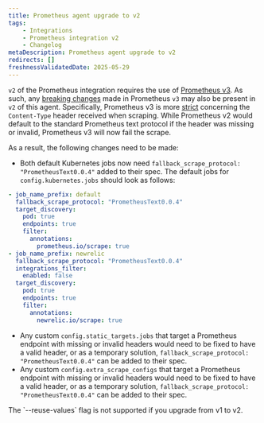 ```yaml
---
title: Prometheus agent upgrade to v2
tags:
    - Integrations
    - Prometheus integration v2
    - Changelog
metaDescription: Prometheus agent upgrade to v2
redirects: []
freshnessValidatedDate: 2025-05-29
---
```


`v2` of the Prometheus integration requires the use of [Prometheus v3](https://prometheus.io/blog/2024/11/14/prometheus-3-0/). As such, any [breaking changes](https://prometheus.io/docs/prometheus/latest/migration) made in Prometheus `v3` may also be present in `v2` of this agent. Specifically, Prometheus v3 is more [strict](https://prometheus.io/docs/prometheus/latest/migration/#scrape-protocols) concerning the `Content-Type` header received when scraping. While Prometheus v2 would default to the standard Prometheus text protocol if the header was missing or invalid, Prometheus v3 will now fail the scrape.

As a result, the following changes need to be made:

- Both default Kubernetes jobs now need `fallback_scrape_protocol: "PrometheusText0.0.4"` added to their spec. The default jobs for `config.kubernetes.jobs` should look as follows:
```yaml
- job_name_prefix: default
  fallback_scrape_protocol: "PrometheusText0.0.4"
  target_discovery:
    pod: true
    endpoints: true
    filter:
      annotations:
        prometheus.io/scrape: true
- job_name_prefix: newrelic
  fallback_scrape_protocol: "PrometheusText0.0.4"
  integrations_filter:
    enabled: false
  target_discovery:
    pod: true
    endpoints: true
    filter:
      annotations:
        newrelic.io/scrape: true
```
- Any custom `config.static_targets.jobs` that target a Prometheus endpoint with missing or invalid headers would need to be fixed to have a valid header, or as a temporary solution, `fallback_scrape_protocol: "PrometheusText0.0.4"` can be added to their spec.
- Any custom `config.extra_scrape_configs` that target a Prometheus endpoint with missing or invalid headers would need to be fixed to have a valid header, or as a temporary solution, `fallback_scrape_protocol: "PrometheusText0.0.4"` can be added to their spec.

<Callout variant="important">
  The `--reuse-values` flag is not supported if you upgrade from v1 to v2.
</Callout>
